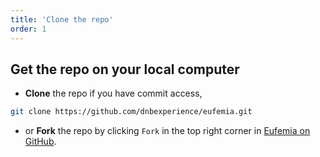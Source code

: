 ```yaml
---
title: 'Clone the repo'
order: 1
---
```



## Get the repo on your local computer

- **Clone** the repo if you have commit access,

```bash
git clone https://github.com/dnbexperience/eufemia.git
```

- or **Fork** the repo by clicking `Fork` in the top right corner in [Eufemia on GitHub](https://github.com/dnbexperience/eufemia).

<InlineImg src="/images/fork-repo.png" width="500" alt="Fork button location on Github" />
